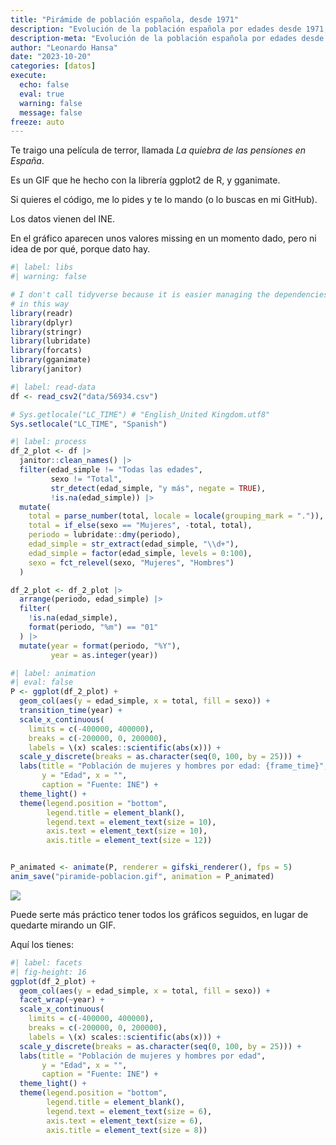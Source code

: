 ```yaml
---
title: "Pirámide de población española, desde 1971"
description: "Evolución de la población española por edades desde 1971, con R y ggplot2."
description-meta: "Evolución de la población española por edades desde 1971, con R y ggplot2."
author: "Leonardo Hansa"
date: "2023-10-20"
categories: [datos]
execute: 
  echo: false
  eval: true
  warning: false
  message: false
freeze: auto
---
```


Te traigo una película de terror, llamada _La quiebra de las pensiones en España_. 

Es un GIF que he hecho con la librería ggplot2 de R, y gganimate. 

Si quieres el código, me lo pides y te lo mando (o lo buscas en mi GitHub). 

Los datos vienen del INE. 

En el gráfico aparecen unos valores missing en un momento dado, pero ni idea de por qué, porque dato hay.


```r
#| label: libs
#| warning: false

# I don't call tidyverse because it is easier managing the dependencies with renv
# in this way
library(readr)
library(dplyr)
library(stringr)
library(lubridate)
library(forcats)
library(gganimate)
library(janitor)
```


```r
#| label: read-data
df <- read_csv2("data/56934.csv")

# Sys.getlocale("LC_TIME") # "English_United Kingdom.utf8"
Sys.setlocale("LC_TIME", "Spanish")
```


```r
#| label: process
df_2_plot <- df |> 
  janitor::clean_names() |> 
  filter(edad_simple != "Todas las edades", 
         sexo != "Total", 
         str_detect(edad_simple, "y más", negate = TRUE), 
         !is.na(edad_simple)) |> 
  mutate(
    total = parse_number(total, locale = locale(grouping_mark = ".")), 
    total = if_else(sexo == "Mujeres", -total, total),
    periodo = lubridate::dmy(periodo), 
    edad_simple = str_extract(edad_simple, "\\d+"), 
    edad_simple = factor(edad_simple, levels = 0:100), 
    sexo = fct_relevel(sexo, "Mujeres", "Hombres")
  )

df_2_plot <- df_2_plot |> 
  arrange(periodo, edad_simple) |> 
  filter(
    !is.na(edad_simple), 
    format(periodo, "%m") == "01"
  ) |> 
  mutate(year = format(periodo, "%Y"), 
         year = as.integer(year))
```


```r
#| label: animation
#| eval: false
P <- ggplot(df_2_plot) + 
  geom_col(aes(y = edad_simple, x = total, fill = sexo)) + 
  transition_time(year) + 
  scale_x_continuous(
    limits = c(-400000, 400000), 
    breaks = c(-200000, 0, 200000),
    labels = \(x) scales::scientific(abs(x))) + 
  scale_y_discrete(breaks = as.character(seq(0, 100, by = 25))) +
  labs(title = "Población de mujeres y hombres por edad: {frame_time}", 
       y = "Edad", x = "", 
       caption = "Fuente: INE") + 
  theme_light() + 
  theme(legend.position = "bottom", 
        legend.title = element_blank(), 
        legend.text = element_text(size = 10), 
        axis.text = element_text(size = 10), 
        axis.title = element_text(size = 12))


P_animated <- animate(P, renderer = gifski_renderer(), fps = 5)
anim_save("piramide-poblacion.gif", animation = P_animated)
```

![](piramide-poblacion.gif)


Puede serte más práctico tener todos los gráficos seguidos, en lugar de quedarte mirando un GIF. 

Aquí los tienes:

```r
#| label: facets
#| fig-height: 16
ggplot(df_2_plot) + 
  geom_col(aes(y = edad_simple, x = total, fill = sexo)) + 
  facet_wrap(~year) +
  scale_x_continuous(
    limits = c(-400000, 400000), 
    breaks = c(-200000, 0, 200000),
    labels = \(x) scales::scientific(abs(x))) + 
  scale_y_discrete(breaks = as.character(seq(0, 100, by = 25))) +
  labs(title = "Población de mujeres y hombres por edad", 
       y = "Edad", x = "", 
       caption = "Fuente: INE") + 
  theme_light() + 
  theme(legend.position = "bottom", 
        legend.title = element_blank(), 
        legend.text = element_text(size = 6), 
        axis.text = element_text(size = 6), 
        axis.title = element_text(size = 8))
```


